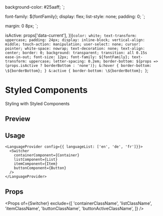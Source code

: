 

<Meta title="Examples/styling/styled-components" />


  background-color: #25aaff;
`;

  font-family: ${fontFamily};
  display: flex;
  list-style: none;
  padding: 0;
`;

  margin: 0 8px;
`;

  isActive: props['data-current'],
}))`
  color: white;
  text-transform: uppercase;
  padding: 24px;
  display: inline-block;
  vertical-align: middle;
  touch-action: manipulation;
  user-select: none;
  cursor: pointer;
  white-space: nowrap;
  text-decoration: none;
  text-align: center;
  border: 0;
  background: transparent;
  transition: all 0.15s ease-in-out;
  font-size: 12px;
  font-family: ${fontFamily};
  text-transform: uppercase;
  letter-spacing: 0.2em;
  border-bottom: ${props => (props.isActive ? borderBottom : 'none')};
  &:hover {
  border-bottom: \${borderBottom};
  }
  &:active {
  border-bottom: \${borderBottom};
  }
`;

# Styled Components

Styling with Styled Components

## Preview

<Preview withSource="none">
  <LanguageProvider config={{ languageList: ['en', 'de', 'fr']}}>
    <Switcher
      containerComponent={Container}
      listComponent={List}
      itemComponent={Item}
      buttonComponent={Button}
    />
  </LanguageProvider>
</Preview>

## Usage

```tsx
<LanguageProvider config={{ languageList: ['en', 'de', 'fr']}}>
  <Switcher
    containerComponent={Container}
    listComponent={List}
    itemComponent={Item}
    buttonComponent={Button}
  />
</LanguageProvider>
```

## Props

<Props
  of={Switcher}
  exclude={[
    'containerClassName',
    'listClassName',
    'itemClassName',
    'buttonClassName',
    'buttonActiveClassName',
  ]}
/>
